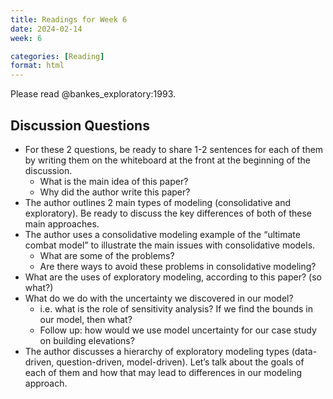 ```yaml
---
title: Readings for Week 6
date: 2024-02-14
week: 6

categories: [Reading]
format: html
---
```


Please read @bankes_exploratory:1993.

## Discussion Questions

- For these 2 questions, be ready to share 1-2 sentences for each of them by writing them on the
whiteboard at the front at the beginning of the discussion.
    - What is the main idea of this paper?
    - Why did the author write this paper?
- The author outlines 2 main types of modeling (consolidative and exploratory). Be ready to
discuss the key differences of both of these main approaches.
- The author uses a consolidative modeling example of the "ultimate combat model" to illustrate
the main issues with consolidative models.
    - What are some of the problems?
    - Are there ways to avoid these problems in consolidative modeling?
- What are the uses of exploratory modeling, according to this paper? (so what?)
- What do we do with the uncertainty we discovered in our model?
    - i.e. what is the role of sensitivity analysis? If we find the bounds in our model, then
what?
    - Follow up: how would we use model uncertainty for our case study on building
elevations?
- The author discusses a hierarchy of exploratory modeling types (data-driven, question-driven,
model-driven). Let’s talk about the goals of each of them and how that may lead to differences in
our modeling approach.
